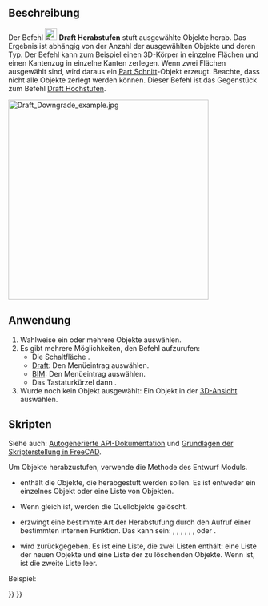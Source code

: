 <languages/>

{{Docnav/de
|[[Draft_Upgrade/de|Hochstufen]]
|[[Draft_WireToBSpline/de|DrahtZuBSpline]]
|[[Draft_Workbench/de|Entwurf]]
|IconL=Draft_Upgrade.svg
|IconR=Draft_WireToBSpline.svg
|IconC=Workbench_Draft.svg
}}

{{GuiCommand/de
|Name=Draft Downgrade
|Name/de=Draft Herabstufen
|MenuLocation=Änderung → Herabstufen<br>Bearbeiten → Zurückstufen
|Workbenches=[[Draft_Workbench/de|Draft]], [[BIM_Workbench/de|BIM]]
|Shortcut={{KEY|D}} {{KEY|N}}
|SeeAlso=[[Draft_Upgrade/de|Draft Hochstufen]], [[Part_Cut/de|Part Schnitt]]
}}

<span id="Description"></span>
==Beschreibung==

Der Befehl [[Image:Draft_Downgrade.svg|24px]] '''Draft Herabstufen''' stuft ausgewählte Objekte herab. Das Ergebnis ist abhängig von der Anzahl der ausgewählten Objekte und deren Typ. Der Befehl kann zum Beispiel einen 3D-Körper in einzelne Flächen und einen Kantenzug in einzelne Kanten zerlegen. Wenn zwei Flächen ausgewählt sind, wird daraus ein [[Part_Cut/de|Part Schnitt]]-Objekt erzeugt. Beachte, dass nicht alle Objekte zerlegt werden können. Dieser Befehl ist das Gegenstück zum Befehl [[Draft_Upgrade/de|Draft Hochstufen]].

[[Image:Draft_Downgrade_example.jpg|400px]]
{{Caption|Zwei überlappende Flächen werden zu einem Part Schnitt Objekt herabgestuft, das wiederum zu einer Fläche herabgestuft wird. Diese Fläche wird dann zu einem geschlossenen Draht herabgestuft, der schließlich zu separaten Kanten herabgestuft wird.}}

<span id="Usage"></span>
==Anwendung==

# Wahlweise ein oder mehrere Objekte auswählen.
# Es gibt mehrere Möglichkeiten, den Befehl aufzurufen:
#* Die Schaltfläche {{Button|[[Image:Draft_Downgrade.svg|16px]] [[Draft_Downgrade/de|Draft Herabstufen]]}}.
#* [[Draft_Workbench/de|Draft]]: Den Menüeintrag {{MenuCommand|Änderung → [[Image:Draft_Downgrade.svg|16px]] Herabstufen}} auswählen.
#* [[BIM_Workbench/de|BIM]]: Den Menüeintrag {{MenuCommand|Modify → [[Image:Draft_Downgrade.svg|16px]] Zurückstufen}} auswählen.
#*Das Tastaturkürzel {{KEY|D}} dann {{KEY|N}}.
# Wurde noch kein Objekt ausgewählt: Ein Objekt in der [[3D_View/de|3D-Ansicht]] auswählen.

<span id="Scripting"></span>
==Skripten==

Siehe auch: [https://freecad.github.io/SourceDoc/ Autogenerierte API-Dokumentation] und [[FreeCAD_Scripting_Basics/de|Grundlagen der Skripterstellung in FreeCAD]].

Um Objekte herabzustufen, verwende die {{incode|downgrade}} Methode des Entwurf Moduls.

{{Code|code=
downgrade_list = downgrade(objects, delete=False, force=None)
}}

* {{incode|objects}} enthält die Objekte, die herabgestuft werden sollen. Es ist entweder ein einzelnes Objekt oder eine Liste von Objekten.
* Wenn {{incode|delete}} gleich {{incode|True}} ist, werden die Quellobjekte gelöscht.
* {{incode|force}} erzwingt eine bestimmte Art der Herabstufung durch den Aufruf einer bestimmten internen Funktion. Das kann sein: {{incode|"explode"}}, {{incode|"shapify"}}, {{incode|"subtr"}}, {{incode|"splitFaces"}}, {{incode|"cut2"}}, {{incode|"getWire"}}, {{incode|"splitWires"}} oder {{incode|"splitCompounds"}}.
* {{incode|downgrade_list}} wird zurückgegeben. Es ist eine Liste, die zwei Listen enthält: eine Liste der neuen Objekte und eine Liste der zu löschenden Objekte. Wenn {{incode|delete}} {{incode|True}} ist, ist die zweite Liste leer.

Beispiel:

{{Code|code=
import FreeCAD as App
import Draft

doc = App.newDocument()

circle = Draft.make_circle(1000)
rectangle = Draft.make_rectangle(2000, 800)
doc.recompute()

add_list1, delete_list1 = Draft.upgrade([circle, rectangle], delete=True)

compound = add_list1[0]
add_list2, delete_list2 = Draft.downgrade(compound, delete=False)
face = add_list2[0]
add_list3, delete_list3 = Draft.downgrade(face, delete=False)

box = doc.addObject("Part::Box", "Box")
box.Length = 2300
box.Width = 800
box.Height = 1000

add_list4, delete_list4 = Draft.downgrade(box, delete=True)

doc.recompute()
}}


{{Docnav/de
|[[Draft_Upgrade/de|Hochstufen]]
|[[Draft_WireToBSpline/de|DrahtZuBSpline]]
|[[Draft_Workbench/de|Entwurf]]
|IconL=Draft_Upgrade.svg
|IconR=Draft_WireToBSpline.svg
|IconC=Workbench_Draft.svg
}}

{{Draft Tools navi{{#translation:}}}}
{{Userdocnavi{{#translation:}}}}